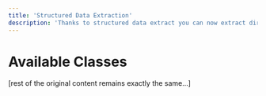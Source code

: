 ```yaml
---
title: 'Structured Data Extraction'
description: 'Thanks to structured data extract you can now extract directly nested json structure directly from the audio conversation.'
---
```


[//]: # 'For internal documentation with additional details, please see the internal docs portal (requires organizational login)'

# Available Classes
[rest of the original content remains exactly the same...]